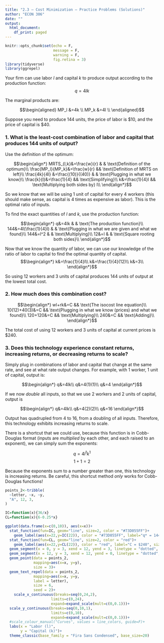 ```yaml
---
title: "2.3 — Cost Minimization — Practice Problems (Solutions)"
author: "ECON 306"
date: ""
output:
  html_document:
    df_print: paged
---
```


```r
knitr::opts_chunk$set(echo = F,
                      message = F,
                      warning = F,
                      fig.retina = 3)
library(tidyverse)
library(ggrepel)
```

Your firm can use labor $l$ and capital $k$ to produce output according to the production function:
$$q=4lk$$


The marginal products are:

$$\begin{aligned}
MP_l &=4k \\
MP_k &=4l \\ \end{aligned}$$

Suppose you  need to produce 144 units, the price of labor is \$10, and the price of capital is \$40. 

### 1. What is the least-cost combination of labor and capital that produces 144 units of output?

Use the definition of the optimum:

$$\begin{align*}
MRTS_{l,k}&=\frac{w}{r} & & \text{Definition of the optimum}\\
\frac{MP_l}{MP_k}&=\frac{w}{r} && \text{Definition of MRTS on left}\\
\frac{4k}{4l} &=\frac{(10)}{(40)} & & \text{Plugging in what we know}\\
		\frac{k}{l}&=\frac{1}{4} && \text{Simplifying}\\
	k&=\frac{1}{4}l && \text{Multiplying both sides by} l\\	
\end{align*}$$

So we know that we will be using 1 unit of capital for every 4 workers (this should make sense, as capital is 4 times as expensive as labor). This is the optimal ratio of inputs. 

To find the exact quantities of $l$ and $k$, use the production function:

$$\begin{align*}
q&=4lk & & \text{The production function}\\
144&=4l(\frac{1}{4}l) & & \text{Plugging in what we are given and what we found}\\
144&=l^2 & & \text{Multiplying}\\
12&=l & & \text{Square rooting both sides}\\
\end{align*}$$

Now that we know the quantity of labor, we can use our knowledge of the ratio of labor to capital to find the optimal quantity of capital. 
$$\begin{align*}
k&=\frac{1}{4}l\\
k&=\frac{1}{4}(12)\\
k&=3\\ 	
\end{align*}$$

So using 12 workers and 3 units of capital produces 144 units of output at the lowest total cost.

### 2. How much does this combination cost?

$$\begin{align*}
wl+rk&=C && \text{The isocost line equation}\\
10(12)+40(3)&=C && \text{Plugging in what we know (prices) and what we found}\\
120+120&=C && \text{Multiplying}\\
240&=C && \text{Adding}\\
\end{align*}$$

The total cost of using 12 workers and 3 units of capital at current prices is \$240.

### 3. Does this technology experience constant returns, increasing returns, or decreasing returns to scale?

Simply plug in combinations of labor and capital that change at the same rate, and see at what rate output changes. For example, with 1 worker, 1 unit of capital, output is:

$$\begin{align*}
q&=4lk\\
q&=4(1)(1)\\
q&=4
\end{align*}$$

If we now *double* all inputs, so that we use 2 workers and 2 units of capital, output is

$$\begin{align*}
q&=4lk\\
q&=4(2)(2)\\
q&=16
\end{align*}$$

Output has quadrupled from 4 to 16, from a doubling of all inputs. Therefore, this technology exhibits increasing returns to scale.

There is a shortcut that we could use, because this function is in Cobb-Douglas format (inputs are *multiplied* by each other, and each raised to an exponent), we can simply sum the exponents:

$$q=4l^{1}k^{1}$$
$$1+1=2$$

Because the exponents sum to a number greater than one, this technology is increasing returns. Be careful, this shortcut method *only* works for Cobb-Douglas functions!


```r
points_2<-tribble(
  ~letter, ~x, ~y,
  "A", 12, 3,
)

IC=function(x){36/x}
CL=function(x){6-0.25*x}

ggplot(data.frame(x=c(0,10)), aes(x=x))+
  stat_function(fun=IC, geom="line", size=2, color = "#73D055FF")+
    geom_label(aes(x=22,y=IC(22)), color = "#73D055FF", label="q* = 144", size = 4)+
  stat_function(fun=CL, geom="line", size=2, color = "red")+
    geom_label(aes(x=22,y=CL(22)), color = "red", label="C = $240", size = 4)+
  geom_segment(x = 0, y = 3, xend = 12, yend = 3, linetype = "dotted", size = 1)+
  geom_segment(x = 12, y = 3, xend = 12, yend = 0, linetype = "dotted", size = 1)+
  geom_point(data = points_2,
             mapping=aes(x=x, y=y),
             size = 3)+
  geom_text_repel(data = points_2,
             mapping=aes(x=x, y=y,
             label = letter),
             size = 6,
             seed = 2)+
    scale_x_continuous(breaks=seq(0,24,2),
                     limits=c(0,24),
                     expand=expand_scale(mult=c(0,0.1)))+
  scale_y_continuous(breaks=seq(0,10,1),
                     limits=c(0,10),
                     expand=expand_scale(mult=c(0,0.1)))+
  #scale_colour_manual("Curves", values = line_colors, guide=F)+
  labs(x = "Labor (l)",
       y = "Capital (k)")+
  theme_classic(base_family = "Fira Sans Condensed", base_size=20)
```
